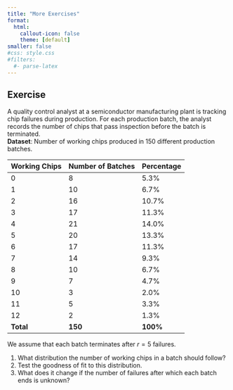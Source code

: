 ```yaml
---
title: "More Exercises"
format: 
  html:
    callout-icon: false
    theme: [default]
smaller: false
#css: style.css
#filters:
  #- parse-latex
---
```


## Exercise

A quality control analyst at a semiconductor manufacturing plant is tracking chip failures during production. For each production batch, the analyst records the number of chips that pass inspection before the batch is terminated. \
**Dataset**: Number of working chips produced in $150$ different production batches.

| Working Chips | Number of Batches | Percentage |
|---------------|-------------------|------------|
| 0             | 8                 | 5.3%       |
| 1             | 10                | 6.7%       |
| 2             | 16                | 10.7%      |
| 3             | 17                | 11.3%      |
| 4             | 21                | 14.0%      |
| 5             | 20                | 13.3%      |
| 6             | 17                | 11.3%      |
| 7             | 14                | 9.3%       |
| 8             | 10                | 6.7%       |
| 9             | 7                 | 4.7%       |
| 10            | 3                 | 2.0%       |
| 11            | 5                 | 3.3%       |
| 12            | 2                 | 1.3%       |
| **Total**     | **150**           | **100%**   |

We assume that each batch terminates after $r= 5$ failures.

1. What distribution the number of working chips in a batch should follow?
2. Test the goodness of fit to this distribution.
3. What does it change if the number of failures after which each batch ends is unknown?